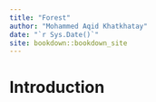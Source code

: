 ```yaml
--- 
title: "Forest"
author: "Mohammed Aqid Khatkhatay"
date: "`r Sys.Date()`"
site: bookdown::bookdown_site
---
```


# Introduction


